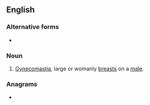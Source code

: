 {{also|mantit}}
==English==

===Alternative forms===
* {{l|en|man boob}}

===Noun===
{{en-noun}}
# {{lb|en|slang|vulgar}} [[gynecomastia|Gynecomastia]], large or womanly [[breast]]s on a [[male]].

===Anagrams===
* {{anagrams|en|titman}}